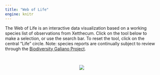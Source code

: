 ```yaml
---
title: "Web of Life"
engine: knitr
---
```


<link rel="stylesheet" href="https://unpkg.com/leaflet@1.6.0/dist/leaflet.css" />
<link rel="stylesheet" type="text/css" href="WoL/css/imerss-viz-all.css" />
<script src="WoL/js/jquery.js"></script>
<script src="https://unpkg.com/leaflet@1.6.0/dist/leaflet.js"></script>
<script src="WoL/js/imerss-viz-all.js"></script>

The Web of Life is an interactive data visualization based on a working species list of observations from Xetthecum. Click on the tool below to make a selection, or use the search bar. To reset the tool, click on the central “Life” circle. Note: species reports are continually subject to review through the <a href="https://biogaliano.org">Biodiversity Galiano Project</a>.



<style>
.autocomplete__input {
    background: white
}
</style>

<div class="fl-imerss-container column-page">
</div>

<script>
// Attested at https://getbootstrap.com/docs/5.0/getting-started/javascript/#no-conflict-only-if-you-use-jquery
// Need to prevent bootstrap's tooltip plugin (which is force-loaded by quarto) from conflicting with jQuery's which
// is in use in the viz
hortis.revertTooltip = function () {
    console.log("Reverting ", $.fn.tooltip);
    var bootstrapTooltip = $.fn.tooltip.noConflict() // return $.fn.button to previously assigned value
    $.fn.bootstrapTooltip = bootstrapTooltip // give $().bootstrapBtn the Bootstrap functionality
}

document.addEventListener("DOMContentLoaded", hortis.revertTooltip);

hortis.sunburstLoader(".fl-imerss-container", {
  resourceBase: "WoL",
  renderMarkup: true,
  colourCount: "observationCount",
  culturalValues: false,
  initialTab: "sunburst",
  vizFile: "WoL/data/Life.json.lz4",
  phyloMap: "%resourceBase/json/kingdomPhyloMap.json",
  markupTemplate: "%resourceBase/html/imerss-viz-nomap-wol.html",
  commonNames: false
});
</script>

<br>

:::: {.column-page}
<center>
![](files/icon_array.png)
</center>
::::